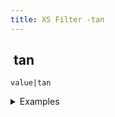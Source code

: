 ```yaml
---
title: XS Filter -tan
---
```


## <img src="../assets/docuBadge (11).png" alt="" data-size="line"> tan <a href="#xstan" id="xstan"></a>

`value|tan`

<details>

<summary>Examples</summary>

```javascript
0|tan         // Returns 0
0.7854|tan    // Returns 1
```

</details>
